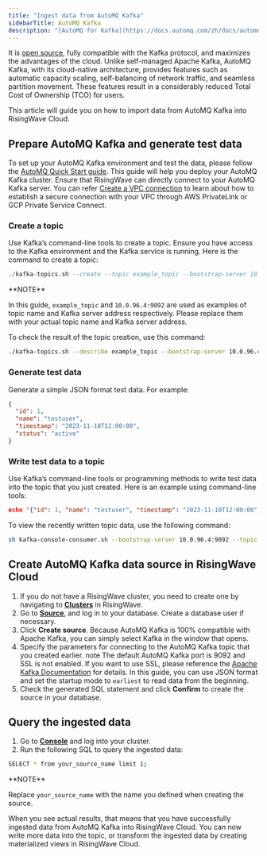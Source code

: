 ```yaml
---
title: "Ingest data from AutoMQ Kafka"
sidebarTitle: AutoMQ Kafka
description: "[AutoMQ for Kafka](https://docs.automq.com/zh/docs/automq-s3kafka/YUzOwI7AgiNIgDk1GJAcu6Uanog) is a cloud-native version of Kafka specifically optimized for cloud environments."
---
```


 It is [open source](https://github.com/AutoMQ/automq-for-kafka), fully compatible with the Kafka protocol, and maximizes the advantages of the cloud. Unlike self-managed Apache Kafka, AutoMQ Kafka, with its cloud-native architecture, provides features such as automatic capacity scaling, self-balancing of network traffic, and seamless partition movement. These features result in a considerably reduced Total Cost of Ownership (TCO) for users.

This article will guide you on how to import data from AutoMQ Kafka into RisingWave Cloud.

## Prepare AutoMQ Kafka and generate test data

To set up your AutoMQ Kafka environment and test the data, please follow the [AutoMQ Quick Start guide](https://docs.automq.com/zh/docs/automq-s3kafka/VKpxwOPvciZmjGkHk5hcTz43nde). This guide will help you deploy your AutoMQ Kafka cluster. Ensure that RisingWave can directly connect to your AutoMQ Kafka server. You can refer [Create a VPC connection](/cloud/create-a-connection/) to learn about how to establish a secure connection with your VPC through AWS PrivateLink or GCP Private Service Connect.

### Create a topic

Use Kafka’s command-line tools to create a topic. Ensure you have access to the Kafka environment and the Kafka service is running. Here is the command to create a topic:

```sql
./kafka-topics.sh --create --topic example_topic --bootstrap-server 10.0.96.4:9092 --partitions 1 --replication-factor 1
```

<Info>
**NOTE**

In this guide, `example_topic` and `10.0.96.4:9092` are used as examples of topic name and Kafka server address respectively. Please replace them with your actual topic name and Kafka server address.
</Info>

To check the result of the topic creation, use this command:

```bash
./kafka-topics.sh --describe example_topic --bootstrap-server 10.0.96.4:9092
```

### Generate test data

Generate a simple JSON format test data. For example:

```json
{
  "id": 1,
  "name": "testuser",
  "timestamp": "2023-11-10T12:00:00",
  "status": "active"
}
```

### Write test data to a topic

Use Kafka’s command-line tools or programming methods to write test data into the topic that you just created. Here is an example using command-line tools:

```json
echo '{"id": 1, "name": "testuser", "timestamp": "2023-11-10T12:00:00", "status": "active"}' | sh kafka-console-producer.sh --broker-list 10.0.96.4:9092 --topic example_topic
```

To view the recently written topic data, use the following command:

```bash
sh kafka-console-consumer.sh --bootstrap-server 10.0.96.4:9092 --topic example_topic --from-beginning
```

## Create AutoMQ Kafka data source in RisingWave Cloud

1. If you do not have a RisingWave cluster, you need to create one by navigating to [**Clusters**](https://cloud.risingwave.com/clusters/) in RisingWave.
2. Go to [**Source**](https://cloud.risingwave.com/source/), and log in to your database. Create a database user if necessary.
3. Click **Create source**. Because AutoMQ Kafka is 100% compatible with Apache Kafka, you can simply select Kafka in the window that opens.
4. Specify the parameters for connecting to the AutoMQ Kafka topic that you created earlier.
note
The default AutoMQ Kafka port is 9092 and SSL is not enabled. If you want to use SSL, please reference the [Apache Kafka Documentation](https://kafka.apache.org/documentation/#security%5Fssl) for details.
In this guide, you can use JSON format and set the startup mode to `earliest` to read data from the beginning.
5. Check the generated SQL statement and click **Confirm** to create the source in your database.

## Query the ingested data[](#query-the-ingested-data "Direct link to Query the ingested data")

1. Go to [**Console**](https://cloud.risingwave.com/console/) and log into your cluster.
2. Run the following SQL to query the ingested data:

```bash
SELECT * from your_source_name limit 1;
```

<Info>
**NOTE**

Replace `your_source_name` with the name you defined when creating the source.
</Info>

When you see actual results, that means that you have successfully ingested data from AutoMQ Kafka into RisingWave Cloud. You can now write more data into the topic, or transform the ingested data by creating materialized views in RisingWave Cloud.
